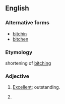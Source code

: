 ==English==

===Alternative forms===
* [[bitchin]]
* [[bitchen]]

===Etymology===
shortening of [[bitching]]

===Adjective===
{{en-adj}}

# {{context|slang|surfing}} [[excellent|Excellent]]; outstanding.
# {{alternative spelling of|bitching}}